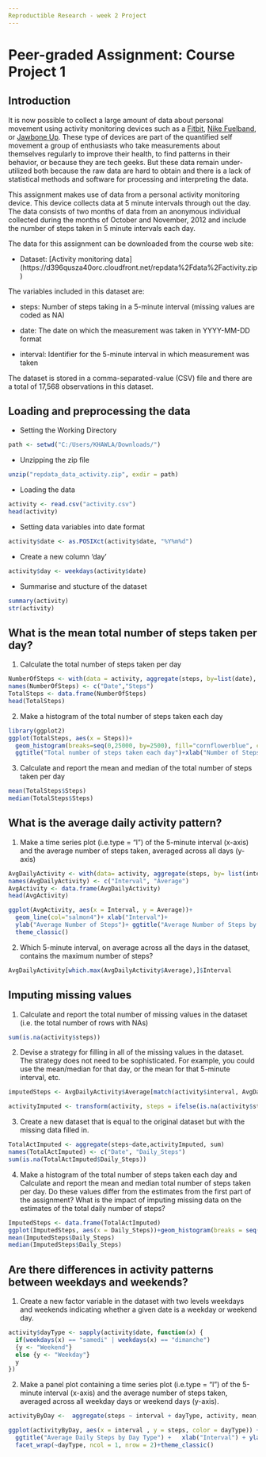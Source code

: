 ---
Reproductible Research - week 2 Project
---
# Peer-graded Assignment: Course Project 1
## Introduction
It is now possible to collect a large amount of data about personal movement using activity monitoring devices such as a [Fitbit](http://www.fitbit.com/), [Nike Fuelband](http://www.nike.com/us/en_us/c/nikeplus-fuelband), or [Jawbone Up](https://jawbone.com/up). These type of devices are part of the quantified self movement a group of enthusiasts who take measurements about themselves regularly to improve their health, to find patterns in their behavior, or because they are tech geeks. But these data remain under-utilized both because the raw data are hard to obtain and there is a lack of statistical methods and software for processing and interpreting the data.

This assignment makes use of data from a personal activity monitoring device. This device collects data at 5 minute intervals through out the day. The data consists of two months of data from an anonymous individual collected during the months of October and November, 2012 and include the number of steps taken in 5 minute intervals each day.

The data for this assignment can be downloaded from the course web site:

* Dataset: [Activity monitoring data] (https://d396qusza40orc.cloudfront.net/repdata%2Fdata%2Factivity.zip)

The variables included in this dataset are:

* steps: Number of steps taking in a 5-minute interval (missing values are coded as NA)

* date: The date on which the measurement was taken in YYYY-MM-DD format

* interval: Identifier for the 5-minute interval in which measurement was taken

The dataset is stored in a comma-separated-value (CSV) file and there are a total of 17,568 observations in this dataset.

## Loading and preprocessing the data
* Setting the Working Directory
```{r echo=TRUE}
path <- setwd("C:/Users/KHAWLA/Downloads/")
```
* Unzipping the zip file
```{r}
unzip("repdata_data_activity.zip", exdir = path)
```
* Loading the data
```{r}
activity <- read.csv("activity.csv")
head(activity)
```
* Setting data variables into date format
```{r}
activity$date <- as.POSIXct(activity$date, "%Y%m%d")
```
* Create a new column 'day'
```{r}
activity$day <- weekdays(activity$date)
```
* Summarise and stucture of the dataset
```{r}
summary(activity)
str(activity)
```
## What is the mean total number of steps taken per day?
1. Calculate the total number of steps taken per day
```{r}
NumberOfSteps <- with(data = activity, aggregate(steps, by=list(date), sum, na.rm=TRUE))
names(NumberOfSteps) <- c("Date","Steps")
TotalSteps <- data.frame(NumberOfSteps)
head(TotalSteps)

```
2. Make a histogram of the total number of steps taken each day
```{r}
library(ggplot2)
ggplot(TotalSteps, aes(x = Steps))+
  geom_histogram(breaks=seq(0,25000, by=2500), fill="cornflowerblue", col="black")+theme_classic()+ ylim(c(0,30))+
  ggtitle("Total number of steps taken each day")+xlab("Number of Steps")+ylab("Frequency")
```

3. Calculate and report the mean and median of the total number of steps taken per day
```{r}
mean(TotalSteps$Steps)
median(TotalSteps$Steps)
```

## What is the average daily activity pattern?
1. Make a time series plot (i.e.type = "l") of the 5-minute interval (x-axis) and the average number of steps taken, averaged across all days (y-axis)
```{r}
AvgDailyActivity <- with(data= activity, aggregate(steps, by= list(interval), mean, na.rm= TRUE))
names(AvgDailyActivity) <- c("Interval", "Average")
AvgActivity <- data.frame(AvgDailyActivity)
head(AvgActivity)
```
```{r}
ggplot(AvgActivity, aes(x = Interval, y = Average))+
  geom_line(col="salmon4")+ xlab("Interval")+
  ylab("Average Number of Steps")+ ggtitle("Average Number of Steps by Interval")+
  theme_classic()
```

2. Which 5-minute interval, on average across all the days in the dataset, contains the maximum number of steps?

```{r}
AvgDailyActivity[which.max(AvgDailyActivity$Average),]$Interval
```

## Imputing missing values

1. Calculate and report the total number of missing values in the dataset (i.e. the total number of rows with NAs)
```{r}
sum(is.na(activity$steps))
```
2. Devise a strategy for filling in all of the missing values in the dataset. The strategy does not need to be sophisticated. For example, you could use the mean/median for that day, or the mean for that 5-minute interval, etc.

```{r}
imputedSteps <- AvgDailyActivity$Average[match(activity$interval, AvgDailyActivity$Interval)]

activityImputed <- transform(activity, steps = ifelse(is.na(activity$steps), yes = imputedSteps, no = activity$steps))

```

3. Create a new dataset that is equal to the original dataset but with the missing data filled in.
```{r}
TotalActImputed <- aggregate(steps~date,activityImputed, sum)
names(TotalActImputed) <- c("Date", "Daily_Steps")
sum(is.na(TotalActImputed$Daily_Steps))
```

4. Make a histogram of the total number of steps taken each day and Calculate and report the mean and median total number of steps taken per day. Do these values differ from the estimates from the first part of the assignment? What is the impact of imputing missing data on the estimates of the total daily number of steps?
```{r}
ImputedSteps <- data.frame(TotalActImputed)
ggplot(ImputedSteps, aes(x = Daily_Steps))+geom_histogram(breaks = seq(0,25000, by = 2500), fill = "darkred", col = "black")+ylim(c(0,35))+theme_classic()+ xlab("Daily Steps")+ylab("Frequency")+ggtitle("Total number of Steps taken by day")
mean(ImputedSteps$Daily_Steps)
median(ImputedSteps$Daily_Steps)
```

## Are there differences in activity patterns between weekdays and weekends?
1. Create a new factor variable in the dataset with two levels weekdays and weekends indicating whether a given date is a weekday or weekend day.

```{r}
activity$dayType <- sapply(activity$date, function(x) {
  if(weekdays(x) == "samedi" | weekdays(x) == "dimanche")
  {y <- "Weekend"}
  else {y <- "Weekday"}
  y
})

```
2. Make a panel plot containing a time series plot (i.e.type = "l") of the 5-minute interval (x-axis) and the average number of steps taken, averaged across all weekday days or weekend days (y-axis).
```{r}
activityByDay <-  aggregate(steps ~ interval + dayType, activity, mean, na.rm = TRUE)

ggplot(activityByDay, aes(x = interval , y = steps, color = dayType)) + geom_line() + 
  ggtitle("Average Daily Steps by Day Type") +   xlab("Interval") + ylab("Average Number of Steps")+
  facet_wrap(~dayType, ncol = 1, nrow = 2)+theme_classic()
```